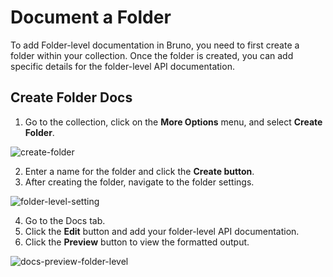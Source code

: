 # Document a Folder

To add Folder-level documentation in Bruno, you need to first create a folder within your collection. Once the folder is created, you can add specific details for the folder-level API documentation.

## Create Folder Docs

1. Go to the collection, click on the **More Options** menu, and select **Create Folder**.

![create-folder](/screenshots/send-request/api-docs/create-folder.webp)

2. Enter a name for the folder and click the **Create button**.
3. After creating the folder, navigate to the folder settings.

![folder-level-setting](/screenshots/send-request/api-docs/folder-level-settings.webp)

4. Go to the Docs tab.
5. Click the **Edit** button and add your folder-level API documentation.
6. Click the **Preview** button to view the formatted output.

![docs-preview-folder-level](/screenshots/send-request/api-docs/docs-preview-folder-level.webp)
